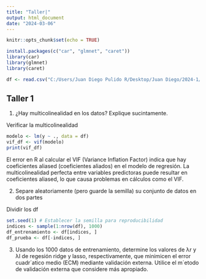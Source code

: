 ```yaml
---
title: "Taller|"
output: html_document
date: "2024-03-06"
---
```


```r
knitr::opts_chunk$set(echo = TRUE)

install.packages(c("car", "glmnet", "caret"))
library(car)
library(glmnet)
library(caret)

df <- read.csv("C:/Users/Juan Diego Pulido R/Desktop/Juan Diego/2024-1/Maestría/Análisis de datos/taller1.txt")
```

## Taller 1

(1) ¿Hay multicolinealidad en los datos? Explique sucintamente.

Verificar la multicolinealidad

```r
modelo <- lm(y ~ ., data = df)
vif_df <- vif(modelo)
print(vif_df)
```

El error en R al calcular el VIF (Variance Inflation Factor) indica que hay coeficientes aliased (coeficientes aliados) en el modelo de regresión. La multicolinealidad perfecta entre variables predictoras puede resultar en coeficientes aliased, lo que causa problemas en cálculos como el VIF.

(2) Separe aleatoriamente (pero guarde la semilla) su conjunto de datos en dos partes

Dividir los df

```r
set.seed(1) # Establecer la semilla para reproducibilidad
indices <- sample(1:nrow(df), 1000)
df_entrenamiento <- df[indices, ]
df_prueba <- df[-indices, ]
```

3) Usando los 1000 datos de entrenamiento, determine los valores de λr y λl de regesión ridge y lasso, respectivamente, que minimicen el error cuadr´atico medio (ECM) mediante validación externa. Utilice el m´etodo de validación externa que considere más apropiado.
